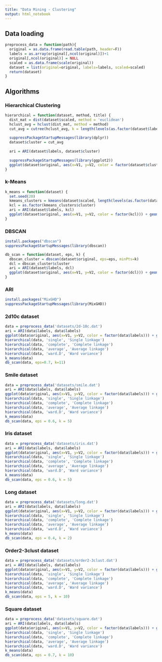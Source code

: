 ```yaml
---
title: "Data Mining - Clustering"
output: html_notebook
---
```

## Data loading
```r
preprocess_data = function(path){
  original = as.data.frame(read.table(path, header=F))
  labels = as.array(original[,ncol(original)])+1
  original[,ncol(original)] = NULL
  scaled = as.data.frame(scale(original))
  dataset = list(original=original, labels=labels, scaled=scaled)
  return(dataset)
}

```

## Algorithms

### Hierarchical Clustering
```r
hierarchical = function(dataset, method, title) {
  dist_mat = dist(dataset$scaled, method = 'euclidean')
  hclust_avg = hclust(dist_mat, method = method)
  cut_avg = cutree(hclust_avg, k = length(levels(as.factor(dataset$labels))))
  
  suppressPackageStartupMessages(library(dplyr))
  dataset$cluster = cut_avg
  
  ari = ARI(dataset$labels, dataset$cluster)
  
  suppressPackageStartupMessages(library(ggplot2))
  ggplot(dataset$original, aes(x=V1, y=V2, color = factor(dataset$cluster))) + geom_point() + ggtitle(title, paste("ARI:", ari)) + labs(color = "Clusters")
}

```

### k-Means
```r
k_means = function(dataset) {
  set.seed(20)
  kmeans_clusters = kmeans(dataset$scaled, length(levels(as.factor(dataset$labels))))
  kcl = as.factor(kmeans_clusters$cluster)
  ari = ARI(dataset$labels, kcl)
  ggplot(dataset$original, aes(x=V1, y=V2, color = factor(kcl))) + geom_point() + ggtitle("k-Means", paste("ARI:", ari))  + labs(color = "Clusters")
}

```

### DBSCAN
```r
install.packages("dbscan")
suppressPackageStartupMessages(library(dbscan))

db_scan = function(dataset, eps, k) {
  dbscan_cluster = dbscan(dataset$original, eps=eps, minPts=k)
  dcl = dbscan_cluster$cluster
  ari = ARI(dataset$labels, dcl)
  ggplot(dataset$original, aes(x=V1, y=V2, color = factor(dcl))) + geom_point() + ggtitle("DBSCAN", paste("ARI:", ari))  + labs(color = "Clusters")
}

```

### ARI
```r
install.packages("MixGHD")
suppressPackageStartupMessages(library(MixGHD))
```


### 2d10c dataset

```r
data = preprocess_data('datasets/2d-10c.dat')
ari = ARI(data$labels, data$labels)
ggplot(data$original, aes(x=V1, y=V2, color = factor(data$labels))) + geom_point() + ggtitle("Original", paste("ARI:", ari))  + labs(color = "Clusters")
hierarchical(data, 'single', 'Single linkage')
hierarchical(data, 'complete', 'Complete linkage')
hierarchical(data, 'average', 'Average linkage')
hierarchical(data, 'ward.D', 'Ward variance')
k_means(data)
db_scan(data, eps=0.7, k=11)

```


### Smile dataset

```r
data = preprocess_data('datasets/smile.dat')
ari = ARI(data$labels, data$labels)
ggplot(data$original, aes(x=V1, y=V2, color = factor(data$labels))) + geom_point() + ggtitle("Original", paste("ARI:", ari))  + labs(color = "Clusters")
hierarchical(data, 'single', 'Single linkage')
hierarchical(data, 'complete', 'Complete linkage')
hierarchical(data, 'average', 'Average linkage')
hierarchical(data, 'ward.D', 'Ward variance')
k_means(data)
db_scan(data, eps = 0.6, k = 5)

```


### Iris dataset

```r
data = preprocess_data('datasets/iris.dat')
ari = ARI(data$labels, data$labels)
ggplot(data$original, aes(x=V1, y=V2, color = factor(data$labels))) + geom_point() + ggtitle("Original", paste("ARI:", ari))  + labs(color = "Clusters")
hierarchical(data, 'single', 'Single linkage')
hierarchical(data, 'complete', 'Complete linkage')
hierarchical(data, 'average', 'Average linkage')
hierarchical(data, 'ward.D', 'Ward variance')
k_means(data)
db_scan(data, eps = 0.6, k = 5)

```

### Long dataset

```r
data = preprocess_data('datasets/long.dat')
ari = ARI(data$labels, data$labels)
ggplot(data$original, aes(x=V1, y=V2, color = factor(data$labels))) + geom_point() + ggtitle("Original", paste("ARI:", ari))  + labs(color = "Clusters")
hierarchical(data, 'single', 'Single linkage')
hierarchical(data, 'complete', 'Complete linkage')
hierarchical(data, 'average', 'Average linkage')
hierarchical(data, 'ward.D', 'Ward variance')
k_means(data)
db_scan(data, eps = 0.4, k = 2)

```

### Order2-3clust dataset

```r
data = preprocess_data('datasets/order2-3clust.dat')
ari = ARI(data$labels, data$labels)
ggplot(data$original, aes(x=V1, y=V2, color = factor(data$labels))) + geom_point() + ggtitle("Original", paste("ARI:", ari))  + labs(color = "Clusters")
hierarchical(data, 'single', 'Single linkage')
hierarchical(data, 'complete', 'Complete linkage')
hierarchical(data, 'average', 'Average linkage')
hierarchical(data, 'ward.D', 'Ward variance')
k_means(data)
db_scan(data, eps = 5, k = 10)
```


### Square dataset

```r
data = preprocess_data('datasets/square.dat')
ari = ARI(data$labels, data$labels)
ggplot(data$original, aes(x=V1, y=V2, color = factor(data$labels))) + geom_point() + ggtitle("Original", paste("ARI:", ari))  + labs(color = "Clusters")
hierarchical(data, 'single', 'Single linkage')
hierarchical(data, 'complete', 'Complete linkage')
hierarchical(data, 'average', 'Average linkage')
hierarchical(data, 'ward.D', 'Ward variance')
k_means(data)
db_scan(data, eps = 0.7, k = 10)

```



































